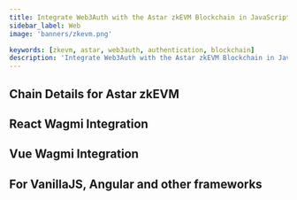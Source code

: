 ```yaml
---
title: Integrate Web3Auth with the Astar zkEVM Blockchain in JavaScript
sidebar_label: Web
image: 'banners/zkevm.png'

keywords: [zkevm, astar, web3auth, authentication, blockchain]
description: 'Integrate Web3Auth with the Astar zkEVM Blockchain in JavaScript | Embedded Wallets'
---
```



<SEO
  title="Integrate Web3Auth with the Astar zkEVM Blockchain in JavaScript"
  description="Integrate Web3Auth with the Astar zkEVM Blockchain in JavaScript | Embedded Wallets"
  image="https://web3auth.io/docs/banners/zkevm.png"
  slug="/embedded-wallets/connect-blockchain/evm/zkevm/web"
/>

## Chain Details for Astar zkEVM

<ChainDetailsAstarZkevm />

## React Wagmi Integration

<ReactWagmiIntegration />

## Vue Wagmi Integration

<VueWagmiIntegration />

## For VanillaJS, Angular and other frameworks

<JsBlockchainMethods />
